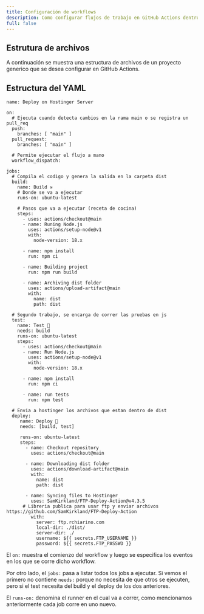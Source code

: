 ```yaml
---
title: Configuración de workflows
description: Como configurar flujos de trabajo en GitHub Actions dentro de un repositorio
full: false
---
```



## Estrutura de archivos

A continuación se muestra una estructura de archivos de un proyecto generico que se desea configurar en GitHub Actions.

<Files>
  <Folder name=".github" defaultOpen>
    <Folder name="workflows" defaultOpen>
      <File name="myFirstWorkflow.yml" />
      <File name="test.yml" />
      <File name="actions101.yml" />
      <File name="⋮" icon />
    </Folder>
  </Folder>
  <Folder name="src">
    <Folder name="___test___">
      <File name="nothingToSeeHere.test.js" />
      <File name="⋮" icon />
    </Folder>
    <File name="App.tsx" />
    <File name="⋮" icon />
  </Folder>
  <File name="⋮" icon />
  <File name="README.md" />
  <File name="package.json" />
</Files>

## Estructura del YAML

```
name: Deploy on Hostinger Server

on:
  # Ejecuta cuando detecta cambios en la rama main o se registra un pull_req
  push:
    branches: [ "main" ]
  pull_request:
    branches: [ "main" ]

  # Permite ejecutar el flujo a mano
  workflow_dispatch:

jobs:
  # Compila el codigo y genera la salida en la carpeta dist
  build:
    name: Build ⚒️
    # Donde se va a ejecutar
    runs-on: ubuntu-latest

    # Pasos que va a ejecutar (receta de cocina)
    steps:
      - uses: actions/checkout@main
      - name: Runing Node.js
        uses: actions/setup-node@v1
        with:
          node-version: 18.x
          
      - name: npm install
        run: npm ci

      - name: Building project
        run: npm run build

      - name: Archiving dist folder
        uses: actions/upload-artifact@main
        with:
          name: dist
          path: dist

  # Segundo trabajo, se encarga de correr las pruebas en js
  test:
    name: Test 🧪
    needs: build
    runs-on: ubuntu-latest
    steps:
      - uses: actions/checkout@main
      - name: Run Node.js
        uses: actions/setup-node@v1
        with:
          node-version: 18.x
          
      - name: npm install
        run: npm ci

      - name: run tests
        run: npm test
        
  # Envia a hostinger los archivos que estan dentro de dist    
  deploy:
     name: Deploy 🚀
     needs: [build, test]
     
     runs-on: ubuntu-latest
     steps:
       - name: Checkout repository
         uses: actions/checkout@main

       - name: Downloading dist folder
         uses: actions/download-artifact@main
         with:
           name: dist
           path: dist

       - name: Syncing files to Hostinger
         uses: SamKirkland/FTP-Deploy-Action@v4.3.5
      # Libreria publica para usar ftp y enviar archivos https://github.com/SamKirkland/FTP-Deploy-Action
         with:
           server: ftp.rchiarino.com
           local-dir: ./dist/
           server-dir: ./
           username: ${{ secrets.FTP_USERNAME }}
           password: ${{ secrets.FTP_PASSWD }}
```

El `on:` muestra el comienzo del workflow y luego se especifica los eventos en los que se corre dicho workflow.

Por otro lado, el `jobs:` pasa a listar todos los jobs a ejecutar. Si vemos el primero no contiene `needs:` porque no necesita de que otros se ejecuten, pero si el test necesita del build y el deploy de los dos anteriores.

El `runs-on:` denomina el runner en el cual va a correr, como mencionamos anteriormente cada job corre en uno nuevo.
